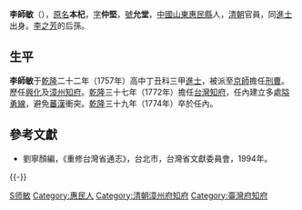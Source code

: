 {{Otheruses|other=名为李仲坚的其他人物|李仲坚}}

'''李師敏'''（{{bd|？||1774年||L李}}），[[原名|原名]]'''本杞'''，[[表字|字]]'''仲堅'''，[[號|號]]'''允堂'''，[[中國|中國]][[山東|山東]][[惠民縣|惠民縣]]人，[[清朝|清朝]]官員，同[[進士|進士]]出身。[[李之芳|李之芳]]的后孫。

==生平==
'''李師敏'''于[[乾隆|乾隆]]二十二年（1757年）高中丁丑科三甲[[進士|進士]]，被派至[[京師|京師]]擔任[[刑曹|刑曹]]。歷任[[兴化府|興化]]及[[漳州|漳州]][[知府|知府]]。[[乾隆|乾隆]]三十七年（1772年）擔任[[台灣知府|台灣知府]]，任內建立多處[[隘勇線|隘勇線]]，避免[[臺灣原住民|蕃]][[漢人|漢]]衝突。[[乾隆|乾隆]]三十九年（1774年）卒於任內。

==參考文獻==
*劉寧顏編，《重修台灣省通志》，台北市，台灣省文獻委員會，1994年。

{{-}}
{{start box}}
{{s-off}}
{{succession box|[[张镇|张镇]]|[[李维钰|李维钰]]|[[漳州府|漳州府]][[知府|知府]]|[[乾隆|乾隆]]三十四－三十八年<br />（1769－1773年）}}
{{succession box|[[鄒應元|鄒應元]]|[[成城|成城]]|[[台灣府知府|台灣府知府]]|1772年上任}}
{{end box}}

{{乾隆二十二年丁丑科殿試金榜}}

{{Authority control}}

{{DEFAULTSORT:}}
[[Category:李姓|S师敏]]
[[Category:惠民人|Category:惠民人]]
[[Category:清朝漳州府知府|Category:清朝漳州府知府]]
[[Category:臺灣府知府|Category:臺灣府知府]]